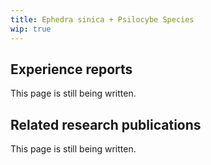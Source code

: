 ---
title: Ephedra sinica + Psilocybe Species
wip: true
---

## Experience reports

This page is still being written.

## Related research publications

This page is still being written.

